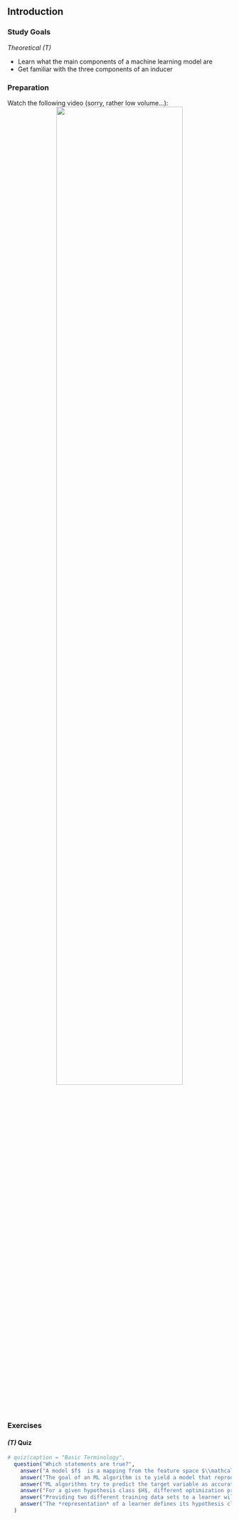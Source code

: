 ## Introduction


### Study Goals

*Theoretical (T)*

- Learn what the main components of a machine learning model are
- Get familiar with the three components of an inducer

### Preparation

Watch the following video (sorry, rather low volume...):
<center>
![](https://www.youtube.com/watch?v=xZRyi2xuCd0&list=PLMyWaJl2LoXyhFvMjtbBGs0Pi8khHbKm3&index=2&t=0s){width="75%"}
</center>

### Exercises

#### *(T)* Quiz

```r
# quiz(caption = "Basic Terminology",
  question("Which statements are true?",
    answer("A model $f$  is a mapping from the feature space $\\mathcal{X}$ to the target space $\\mathcal{Y}$.", correct = TRUE),
    answer("The goal of an ML algorithm is to yield a model that reproduces the already seen data as accurately as possible."),
    answer("ML algorithms try to predict the target variable as accurately as possible based on the values of the features.", correct = TRUE),
    answer("For a given hypothesis class $H$, different optimization procedures can be used to find the best model $f \\in H$.", correct = TRUE),
    answer("Providing two different training data sets to a learner will result in the same optimal model $f$."),
    answer("The *representation* of a learner defines its hypothesis class $H$.", correct = TRUE)
  )
```

